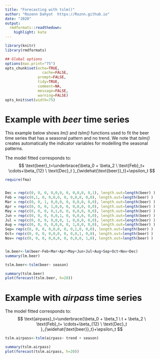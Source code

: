 ```yaml
---
title: "Forecasting with tslm()"
author: "Rozenn Dahyot  https://Roznn.github.io"
date: "2020"
output:
  rmdformats::readthedown:
    highlight: kate
---
```



```r
library(knitr)
library(rmdformats)

## Global options
options(max.print="75")
opts_chunk$set(echo=TRUE,
	             cache=FALSE,
               prompt=FALSE,
               tidy=TRUE,
               comment=NA,
               message=FALSE,
               warning=FALSE)
opts_knit$set(width=75)
```


# Example with *beer* time series


This example below shows  *lm()* and *tslm()* functions used to fit the beer  time series that has a seasonal pattern and no trend. We note that *tslm()* creates automatically the indicator variables for modelling the seasonal patterns.

The model fitted corresponds to:
$$
\text{beer}_t=\underbrace{\beta_0 + \beta_2 \ \text{Feb}_t+ \cdots+\beta_{12} \ \text{Dec}_t }_{\widehat{\text{beer}}_t}+\epsilon_t
$$


```r
require(fma)


Dec = rep(c(0, 0, 0, 0,0,0, 0, 0,0,0, 0,1), length.out=length(beer) )
Feb = rep(c(0,1, 0, 0,0,0, 0, 0,0,0, 0,0), length.out=length(beer) )
Mar = rep(c(0, 0, 1, 0,0,0, 0, 0,0,0, 0,0), length.out=length(beer) )
Apr = rep(c(0, 0, 0, 1,0,0, 0, 0,0,0, 0,0), length.out=length(beer) )
May = rep(c(0, 0, 0, 0,1,0, 0, 0,0,0, 0,0), length.out=length(beer) )
Jun = rep(c(0, 0, 0, 0,0,1, 0, 0,0,0, 0,0), length.out=length(beer) )
Jul = rep(c(0, 0, 0, 0,0,0, 1, 0,0,0, 0,0), length.out=length(beer) )
Aug = rep(c(0, 0, 0, 0,0,0, 0, 1,0,0, 0,0), length.out=length(beer) )
Sep= rep(c(0, 0, 0, 0,0,0, 0, 0,1,0, 0,0), length.out=length(beer) )
Oct= rep(c(0, 0, 0, 0,0,0, 0, 0,0,1, 0,0), length.out=length(beer) )
Nov= rep(c(0, 0, 0, 0,0,0, 0, 0,0,0, 1,0), length.out=length(beer) )


lm.beer<-lm(beer~Feb+Mar+Apr+May+Jun+Jul+Aug+Sep+Oct+Nov+Dec)
summary(lm.beer)

tslm.beer<-tslm(beer~ season)

summary(tslm.beer)
plot(forecast(tslm.beer, h=20))

```

# Example with *airpass* time series

The model fitted corresponds to:
$$
\text{airpass}_t=\underbrace{\beta_0 + \beta_1 \ t + \beta_2 \ \text{Feb}_t+ \cdots+\beta_{12} \ \text{Dec}_t }_{\widehat{\text{beer}}_t}+\epsilon_t
$$

```r


tslm.airpass<-tslm(airpass~ trend + season)

summary(tslm.airpass)
plot(forecast(tslm.airpass, h=20))

```
